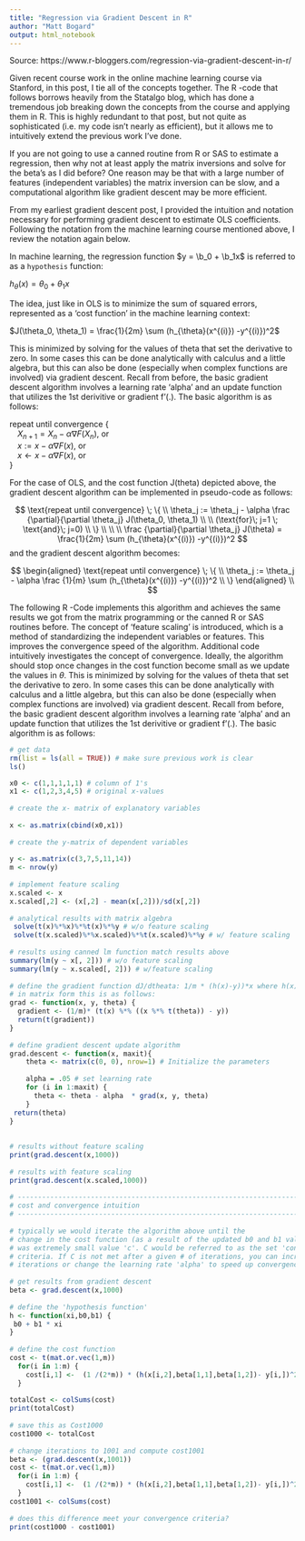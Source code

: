 ```yaml
---
title: "Regression via Gradient Descent in R"
author: "Matt Bogard"
output: html_notebook
---
```


Source: https://www.r-bloggers.com/regression-via-gradient-descent-in-r/


Given recent course work in the online machine learning course via Stanford, in this post, I tie all of the concepts together. The R -code that follows borrows heavily from the Statalgo blog, which has done a tremendous job breaking down the concepts from the course and applying them in R.  This is highly redundant to that post, but not quite as sophisticated (i.e. my code isn’t nearly as efficient), but it allows me to intuitively extend the previous work I’ve done.

If you are not going to use a canned routine from R or SAS to estimate a regression, then why not at least apply the matrix inversions and solve for the beta’s as I did before?  One reason may be that with a large number of features (independent variables) the matrix inversion can be slow, and a computational algorithm like gradient descent may be more efficient.

From my earliest gradient descent post, I provided the intuition and notation necessary for performing gradient descent to estimate OLS coefficients. Following the notation from the machine learning course mentioned above, I review the notation  again below.

In machine learning, the regression function $y = \b_0 + \b_1x$ is referred to as a `hypothesis` function:

$h_{\theta}(x) = \theta_0 + \theta_1x$

The idea, just like in OLS is to minimize the sum of squared errors, represented as a ‘cost function’ in the machine learning context:

$J(\theta_0, \theta_1) =  \frac{1}{2m} \sum (h_{\theta}(x^{(i)}) -y^{(i)})^2$

This is minimized by solving for the values of theta that set the derivative to zero. In some cases this can be done analytically with calculus and a little algebra, but this can also be done (especially when complex functions are involved) via gradient descent. Recall from before, the basic gradient descent algorithm involves a learning rate ‘alpha’ and an update function that utilizes the 1st derivitive or gradient f'(.). The basic algorithm is as follows:

repeat until convergence { \   
$\;\;\;\; X_{n+1} = X_n - \alpha \nabla F(X_n)$, or \   
$\;\;\;\; x:= x - \alpha \nabla F(x)$, or \   
$\;\;\;\; x \leftarrow x - \alpha \nabla F(x)$, or \   
} \   

For the case of OLS, and the cost function J(theta) depicted above, the gradient descent algorithm can be implemented in pseudo-code as follows:

$$
\text{repeat until convergence} \; \{ \\
\theta_j := \theta_j - \alpha \frac {\partial}{\partial \theta_j} J(\theta_0, \theta_1) \\
\\
(\text{for}\; j=1 \; \text{and}\; j=0) \\
\} \\
   \\
    \\
\frac {\partial}{\partial \theta_j} J(\theta) =  \frac{1}{2m} \sum (h_{\theta}(x^{(i)}) -y^{(i)})^2
$$
and the gradient descent algorithm becomes:


$$
\begin{aligned}
\text{repeat until convergence} \; \{ \\
   \theta_j := \theta_j - \alpha \frac {1}{m} \sum (h_{\theta}(x^{(i)}) -y^{(i)})^2 \\
\}
\end{aligned} \\
$$


The following R -Code implements this algorithm and achieves the same results we got from the matrix programming or the canned R or SAS routines before. The concept of ‘feature scaling’ is introduced, which is a method of standardizing the independent variables or features. This improves the convergence speed of the algorithm. Additional code intuitively investigates the concept of convergence. Ideally, the algorithm should stop once changes in the cost function become small as we update the values in $\theta$.
This is minimized by solving for the values of theta that set the derivative to zero. In some cases this can be done analytically with calculus and a little algebra, but this can also be done (especially when complex functions are involved) via gradient descent. Recall from before, the basic gradient descent algorithm involves a learning rate ‘alpha’ and an update function that utilizes the 1st derivitive or gradient f'(.). The basic algorithm is as follows:

```r
# get data 
rm(list = ls(all = TRUE)) # make sure previous work is clear
ls()

x0 <- c(1,1,1,1,1) # column of 1's
x1 <- c(1,2,3,4,5) # original x-values
 
# create the x- matrix of explanatory variables
 
x <- as.matrix(cbind(x0,x1))
 
# create the y-matrix of dependent variables
 
y <- as.matrix(c(3,7,5,11,14))
m <- nrow(y)
 
# implement feature scaling
x.scaled <- x
x.scaled[,2] <- (x[,2] - mean(x[,2]))/sd(x[,2])
 
# analytical results with matrix algebra
 solve(t(x)%*%x)%*%t(x)%*%y # w/o feature scaling
 solve(t(x.scaled)%*%x.scaled)%*%t(x.scaled)%*%y # w/ feature scaling
 
# results using canned lm function match results above
summary(lm(y ~ x[, 2])) # w/o feature scaling
summary(lm(y ~ x.scaled[, 2])) # w/feature scaling
 
# define the gradient function dJ/dtheata: 1/m * (h(x)-y))*x where h(x) = x*theta
# in matrix form this is as follows:
grad <- function(x, y, theta) {
  gradient <- (1/m)* (t(x) %*% ((x %*% t(theta)) - y))
  return(t(gradient))
}
 
# define gradient descent update algorithm
grad.descent <- function(x, maxit){
    theta <- matrix(c(0, 0), nrow=1) # Initialize the parameters
 
    alpha = .05 # set learning rate
    for (i in 1:maxit) {
      theta <- theta - alpha  * grad(x, y, theta)   
    }
 return(theta)
}
 
 
# results without feature scaling
print(grad.descent(x,1000))
 
# results with feature scaling
print(grad.descent(x.scaled,1000))
 
# ----------------------------------------------------------------------- 
# cost and convergence intuition
# -----------------------------------------------------------------------
 
# typically we would iterate the algorithm above until the 
# change in the cost function (as a result of the updated b0 and b1 values)
# was extremely small value 'c'. C would be referred to as the set 'convergence'
# criteria. If C is not met after a given # of iterations, you can increase the
# iterations or change the learning rate 'alpha' to speed up convergence
 
# get results from gradient descent
beta <- grad.descent(x,1000)
 
# define the 'hypothesis function'
h <- function(xi,b0,b1) {
 b0 + b1 * xi 
}
 
# define the cost function   
cost <- t(mat.or.vec(1,m))
  for(i in 1:m) {
    cost[i,1] <-  (1 /(2*m)) * (h(x[i,2],beta[1,1],beta[1,2])- y[i,])^2 
  }
 
totalCost <- colSums(cost)
print(totalCost)
 
# save this as Cost1000
cost1000 <- totalCost
 
# change iterations to 1001 and compute cost1001
beta <- (grad.descent(x,1001))
cost <- t(mat.or.vec(1,m))
  for(i in 1:m) {
    cost[i,1] <-  (1 /(2*m)) * (h(x[i,2],beta[1,1],beta[1,2])- y[i,])^2 
  }
cost1001 <- colSums(cost)
 
# does this difference meet your convergence criteria? 
print(cost1000 - cost1001)
```

